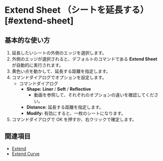 
# Extend Sheet （シートを延長する）[#extend-sheet]

<Reference shortcut="" command="Extend Sheet" button="" />

## 基本的な使い方

1. 延長したいシートの外側のエッジを選択します。
2. 外側のエッジが選択されると、デフォルトのコマンドである **Extend Sheet** が自動的に実行されます。
3. 黄色い点を動かして、延長する距離を指定します。
4. コマンドダイアログでオプションを設定します。
    - <Kst>コマンドダイアログ</Kst>
        - **Shape:** **Liner** /  **Soft** /  **Reflective**
            - 動画を参照して、それぞれのオプションの違いを確認してください。
        - **Distance:** 延長する距離を指定します。
        - **Modify:** 有効にすると、一枚のシートになります。
5. コマンドダイアログで OK を押すか、右クリックで確定します。

<VideoPlayer fileName="extend-sheet"/>

## 関連項目
- [Extend](extend)
- [Extend Curve](/sketch/extend-curve)